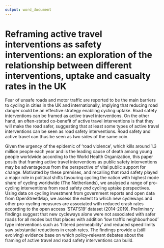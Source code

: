 ```yaml
---
output: word_document
---
```


# Reframing active travel interventions as safety interventions: an exploration of the relationship between different interventions, uptake and casualty rates in the UK

Fear of unsafe roads and motor traffic are reported to be the main barriers to cycling in cities in the UK and internationally, implying that reducing road danger could be an effective strategy enabling cycling uptake.
Road safety interventions can be framed as active travel interventions.
On the other hand, an often-stated co-benefit of active travel interventions is that they will make the road safer, suggesting that at least some types of active travel interventions can be seen as road safety interventions.
Road safety and active travel can thus be seen as two sides of the same coin.

Given the urgency of the epidemic of 'road violence', which kills around 1.3 million people each year and is the leading cause of death among young people worldwide according to the World Health Organization, this paper posits that framing active travel interventions as public safety interventions may be advantageous from the perspective of vital public support for change.
Motivated by these premises, and recalling that road safety played a major role in political shifts favouring cycling the nation with highest mode share of cycling worldwide (The Netherlands), we analysed a range of pro-cycling interventions from road safety *and* cycling uptake perspectives.
Using data on cycling investment from government reports and open data from OpenStreetMap, we assess the extent to which new cycleways and other pro-cycling measures are associated with reduced crash rates according to the open access 'STATS19' dataset (2014-2019).
Preliminary findings suggest that new cycleways alone were not associated with safer roads for all modes but that places with addition 'low traffic neighbourhood' type interventions such as 'filtered permeability' and reduced speed limits saw substantial reductions in crash rates.
The findings provide a (still evolving) evidence base on which policy-relevant debates about the framing of active travel and road safety interventions can build.

